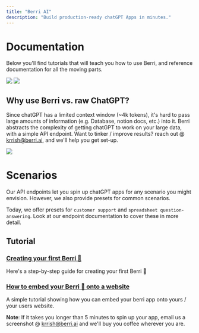 ```yaml
---
title: "Berri AI"
description: "Build production-ready chatGPT Apps in minutes."
---
```

# Documentation
Below you'll find tutorials that will teach you how to use Berri, and reference documentation for all the moving parts. 


<img src="/images/light_breakdown.png" />

<Frame caption="A Berri App built on top of Stripe's documentation">
  <img src="/images/berri_website_example.png" />
</Frame>

## Why use Berri vs. raw ChatGPT? 

Since chatGPT has a limited context window (~4k tokens), it's hard to pass large amounts of information (e.g. Database, notion docs, etc.) into it. Berri abstracts the complexity of getting chatGPT to work on your large data, with a simple API endpoint. Want to tinker / improve results? reach out @ krrish@berri.ai, and we'll help you get set-up.

<Frame caption="Side-by-side comparison of Berri vs. Raw ChatGPT on your financial data.">
  <img src="/images/berri_vs_chatgpt.png" />
</Frame>


# Scenarios
Our API endpoints let you spin up chatGPT apps for any scenario you might envision. However, we also provide presets for common scenarios. 

Today, we offer presets for `customer support` and `spreadsheet question-answering`. Look at our endpoint documentation to cover these in more detail. 

## Tutorial 
### [Creating your first Berri 🍇](tutorials/api_tutorial)

Here's a step-by-step guide for creating your first Berri 🍇

### [How to embed your Berri 🍇 onto a website](tutorials/website_embed)

A simple tutorial showing how you can embed your berri app onto yours / your users website. 


**Note**: If it takes you longer than 5 minutes to spin up your app, email us a screenshot @ krrish@berri.ai and we'll buy you coffee wherever you are.